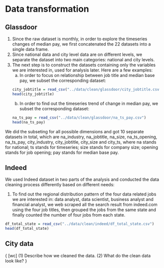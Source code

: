# Data transformation


## Glassdoor

1.	Since the raw dataset is monthly, in order to explore the timeseries changes of median pay, we first concatenated the 22 datasets into a single data frame. 
2.	Since national data and city level data are on different levels, we separate the dataset into two main categories: national and city levels.
3.	The next step is to construct the datasets containing only the variables we are interested in, used for analysis later. Here are a few examples:
      a.	In order to focus on relationship between job title and median base pay, we subset the corresponding dataset:
```r
city_jobtitle = read_csv("../data/clean/glassdoor/city_jobtitle.csv")
head(city_jobtitle)
```
      b.	In order to find out the timeseries trend of change in median pay, we subset the corresponding dataset:
```r
na_ts_pay = read_csv("../data/clean/glassdoor/na_ts_pay.csv")
head(na_ts_pay)
```

We did the subseting for all possible dimensions and got 10 separate datasets in total, which are na_industry, na_jobtitle, na_size, na_ts_opening, na_ts_pay, city_industry, city_jobtitle, city_size and city_ts, where na stands for national; ts stands for timeseries; size stands for company size; opening stands for job opening; pay stands for median base pay. 



## Indeed

We used Indeed dataset in two parts of the analysis and conducted the data cleaning process differently based on different needs:

1. To find out the regional distribution pattern of the four data related jobs we are interested in: data analyst, data scientist, business analyst and financial analyst, we web scraped all the search result from indeed.com using the four job titles, then grouped the jobs from the same state and finally counted the number of four jobs from each state.

```r
df_total_state = read_csv("../data/clean/indeed/df_total_state.csv")
head(df_total_state)
```


## City data

{
[wc]
(1) Describe how we cleaned the data. 
(2) What do the clean data look like?
}
